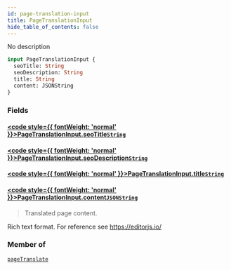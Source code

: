 ```yaml
---
id: page-translation-input
title: PageTranslationInput
hide_table_of_contents: false
---
```








No description

```graphql
input PageTranslationInput {
  seoTitle: String
  seoDescription: String
  title: String
  content: JSONString
}
```


### Fields

#### [<code style={{ fontWeight: 'normal' }}>PageTranslationInput.<b>seoTitle</b></code>](#)<Bullet />[`String`](../../../developer/api-reference/scalars/string) <Badge class="secondary" text="scalar"/>
> 
> 

#### [<code style={{ fontWeight: 'normal' }}>PageTranslationInput.<b>seoDescription</b></code>](#)<Bullet />[`String`](../../../developer/api-reference/scalars/string) <Badge class="secondary" text="scalar"/>
> 
> 

#### [<code style={{ fontWeight: 'normal' }}>PageTranslationInput.<b>title</b></code>](#)<Bullet />[`String`](../../../developer/api-reference/scalars/string) <Badge class="secondary" text="scalar"/>
> 
> 

#### [<code style={{ fontWeight: 'normal' }}>PageTranslationInput.<b>content</b></code>](#)<Bullet />[`JSONString`](../../../developer/api-reference/scalars/jsonstring) <Badge class="secondary" text="scalar"/>
> Translated page content.

Rich text format. For reference see https://editorjs.io/
> 



### Member of

[`pageTranslate`](../../../developer/api-reference/mutations/page-translate)  <Badge class="secondary" text="mutation"/>



